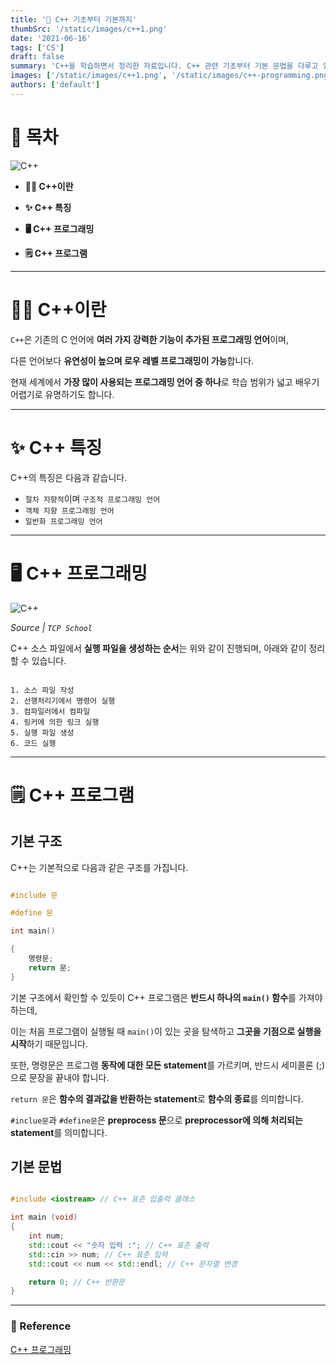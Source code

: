 ```yaml
---
title: '🤩 C++ 기초부터 기본까지'
thumbSrc: '/static/images/c++1.png'
date: '2021-06-16'
tags: ['CS']
draft: false
summary: 'C++을 학습하면서 정리한 자료입니다. C++ 관련 기초부터 기본 문법을 다루고 있습니다.'
images: ['/static/images/c++1.png', '/static/images/c++-programming.png']
authors: ['default']
---
```


# 📌 목차

![C++](/static/images/c++1.png)

- **💁🏻 C++이란**

- **✨ C++ 특징**

- **🖥️ C++ 프로그래밍**

- **🗒️ C++ 프로그램**

---

# 💁🏻 C++이란

`C++`은 기존의 C 언어에 **여러 가지 강력한 기능이 추가된 프로그래밍 언어**이며,

다른 언어보다 **유연성이 높으며 로우 레벨 프로그래밍이 가능**합니다.

현재 세계에서 **가장 많이 사용되는 프로그래밍 언어 중 하나**로 학습 범위가 넓고 배우기 어렵기로 유명하기도 합니다.

---

# ✨ C++ 특징

C++의 특징은 다음과 같습니다.

- `절차 지향적`이며 `구조적 프로그래밍 언어`
- `객체 지향 프로그래밍 언어`
- `일반화 프로그래밍 언어`

---

# 🖥️ C++ 프로그래밍

![C++](/static/images/c++-programming.png)

_Source | `TCP School`_

C++ 소스 파일에서 **실행 파일을 생성하는 순서**는 위와 같이 진행되며, 아래와 같이 정리할 수 있습니다.

```

1. 소스 파일 작성
2. 선행처리기에서 명령어 실행
3. 컴파일러에서 컴파일
4. 링커에 의한 링크 실행
5. 실행 파일 생성
6. 코드 실행

```

---

# 🗒️ C++ 프로그램

## 기본 구조

C++는 기본적으로 다음과 같은 구조를 가집니다.

```cpp

#include 문

#define 문

int main()

{
    명령문;
    return 문;
}

```

기본 구조에서 확인할 수 있듯이 C++ 프로그램은 **반드시 하나의 `main()` 함수**를 가져야 하는데,

이는 처음 프로그램이 실행될 때 `main()`이 있는 곳을 탐색하고 **그곳을 기점으로 실행을 시작**하기 때문입니다.

또한, 명령문은 프로그램 **동작에 대한 모든 statement**를 가르키며, 반드시 세미콜론 (;)으로 문장을 끝내야 합니다.

`return 문`은 **함수의 결과값을 반환하는 statement**로 **함수의 종료**를 의미합니다.

`#inclue문`과 `#define문`은 **preprocess 문**으로 **preprocessor에 의해 처리되는 statement**를 의미합니다.

## 기본 문법

```cpp

#include <iostream> // C++ 표준 입출력 클래스

int main (void)
{
    int num;
    std::cout << "숫자 입력 :"; // C++ 표준 출력
    std::cin >> num; // C++ 표준 입력
    std::cout << num << std::endl; // C++ 문자열 변경

    return 0; // C++ 반환문
}

```

---

### 🔗 Reference

[C++ 프로그래밍](http://tcpschool.com/cpp/cpp_intro_programming)
